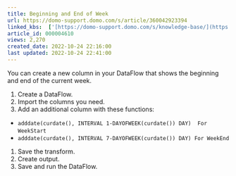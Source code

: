 ```yaml
---
title: Beginning and End of Week
url: https://domo-support.domo.com/s/article/360042923394
linked_kbs:  ['[https://domo-support.domo.com/s/knowledge-base/](https://domo-support.domo.com/s/knowledge-base/)', '[https://domo-support.domo.com/s/](https://domo-support.domo.com/s/)', '[https://domo-support.domo.com/s/topic/0TO5w000000ZamzGAC](https://domo-support.domo.com/s/topic/0TO5w000000ZamzGAC)', '[https://domo-support.domo.com/s/topic/0TO5w000000ZaoJGAS](https://domo-support.domo.com/s/topic/0TO5w000000ZaoJGAS)', '[https://domo-support.domo.com/s/article/360042923394](https://domo-support.domo.com/s/article/360042923394)', '[https://domo-support.domo.com/s/topic/0TO5w000000ZaoJGAS/transformation-tips-and-tricks](https://domo-support.domo.com/s/topic/0TO5w000000ZaoJGAS/transformation-tips-and-tricks)', '[https://domo-support.domo.com/s/article/360043429933](https://domo-support.domo.com/s/article/360043429933)', '[https://domo-support.domo.com/s/article/360043429953](https://domo-support.domo.com/s/article/360043429953)', '[https://domo-support.domo.com/s/article/360042925494](https://domo-support.domo.com/s/article/360042925494)', '[https://domo-support.domo.com/s/article/360043429913](https://domo-support.domo.com/s/article/360043429913)', '[https://domo-support.domo.com/s/article/4408174643607](https://domo-support.domo.com/s/article/4408174643607)', '[https://domo-support.domo.com/s/login/](https://domo-support.domo.com/s/login/)']
article_id: 000004610
views: 2,270
created_date: 2022-10-24 22:16:00
last updated: 2022-10-24 22:41:00
---
```




You can create a new column in your DataFlow that shows the beginning and end of the current week.


1. Create a DataFlow.
2. Import the columns you need.
3. Add an additional column with these functions:


* `adddate(curdate(), INTERVAL 1-DAYOFWEEK(curdate()) DAY)  For` `WeekStart`
* `adddate(curdate(), INTERVAL 7-DAYOFWEEK(curdate()) DAY) For WeekEnd`


1. Save the transform.
2. Create output.
3. Save and run the DataFlow.
